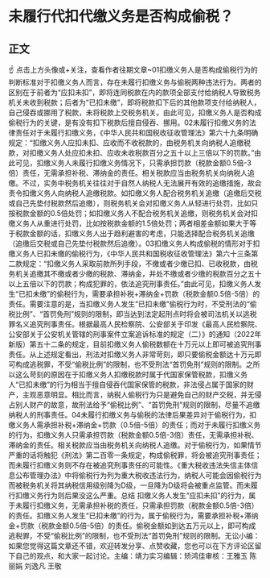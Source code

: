 # 未履行代扣代缴义务是否构成偷税？
## 正文
☝ 点击上方头像或+关注，查看作者往期文章~01扣缴义务人是否构成偷税行为的判断标准对于扣缴义务人而言，存在未履行扣缴义务与偷税两种违法行为。两者的区别在于前者为“应扣未扣”，即将连同税款在内的款项全部支付给纳税人导致税务机关未收到税款；后者为“已扣未缴”，即将税款扣下后的其他款项支付给纳税人，自己侵吞或挪用了税款，未将税款上交税务机关。由此可见，扣缴义务人是否构成偷税行为的关键，是有没有扣下税款后擅自侵吞、挪用。02未履行扣缴义务的法律责任对于未履行扣缴义务，《中华人民共和国税收征收管理法》第六十九条明确规定：“扣缴义务人应扣未扣、应收而不收税款的，由税务机关向纳税人追缴税款，对扣缴义务人处应扣未扣、应收未收税款百分之五十以上三倍以下的罚款。”由此可见，扣缴义务人未履行扣缴义务情况下，只需承担罚款（税款金额0.5倍-3倍）责任，无需承担补税、滞纳金的责任。相关税款应当由税务机关向纳税人追缴。不过，实务中税务机关往往对于自然人纳税人无法展开有效的追缴措施，故会责令扣缴义务人向纳税人追缴税款。如扣缴义务人配合税务机关追缴（追缴后交税或自己先垫付税款然后追缴），则税务机关会对扣缴义务人从轻进行处罚，比如只按税款金额的0.5倍处罚；如扣缴义务人不配合税务机关追缴，则税务机关会对扣缴义务人从重进行处罚，比如按税款金额的1.5倍处罚；两者相差金额如果大于等于税款金额的话，扣缴义务人出于趋利避害的考虑，只能选择配合税务机关追缴（追缴后交税或自己先垫付税款然后追缴）。03扣缴义务人构成偷税的情形对于扣缴义务人已扣未缴的偷税行为，《中华人民共和国税收征收管理法》第六十三条第二款规定：“扣缴义务人采取前款所列手段，不缴或者少缴已扣、已收税款，由税务机关追缴其不缴或者少缴的税款、滞纳金，并处不缴或者少缴的税款百分之五十以上五倍以下的罚款；构成犯罪的，依法追究刑事责任。”由此可见，扣缴义务人发生“已扣未缴”的偷税行为，需要承担补税+滞纳金+罚款（税款金额0.5倍-5倍）的责任。需要注意的是，当扣缴义务人发生“已扣未缴”偷税行为时，不受刑法的“偷税比例”、“首罚免刑”规则的限制，即当达到法定起刑点时将会被司法机关以逃税罪名义追究刑事责任。根据最高人民检察院、公安部关于印发《最高人民检察院、公安部关于公安机关管辖的刑事案件立案追诉标准的规定（二）》的通知（2022年新版）第五十二条的规定，目前扣缴义务人偷税数额在十万元以上即可被追究刑事责任。从上述规定看出，刑法对扣缴义务人非常苛刻，即只要偷税金额达十万元即可构成逃税罪，不受“偷税比例”的限制，也不受刑法“首罚免刑”规则的限制。之所以这么苛刻的原因在于扣缴义务人扣缴税款时属于代国家保管税款，扣缴义务人“已扣未缴”的行为相当于擅自侵吞代国家保管的税款，非法侵占属于国家的财产，主观恶意明显。相比而言，纳税人偷税行为只是避免自己的财产交税，并无侵占别人财产的故意，故刑法给予“偷税比例”、“首罚免刑”规则的限制，尽量不追缴纳税人的刑事责任。04未履行扣缴义务与偷税的法律后果差异对于偷税行为，扣缴义务人需承担补税+滞纳金+罚款（0.5倍-5倍）的责任；而对于未履行扣缴义务的行为，扣缴义务人只需承担罚款（税款金额0.5倍-3倍）责任，无需承担补税、滞纳金的责任。相关税款应当由税务机关向纳税人追缴。对于偷税行为，如果情节严重的话将触犯《刑法》第二百零一条规定，构成偷税罪，将会被追究刑事责任；而未履行扣缴义务则不存在被追究刑事责任的可能性。《重大税收违法失信主体信息公布管理办法》中将偷税行为列为重大税收违法行为，纳税人可能会因偷税行为而被税务机关将其纳税信用级别降为D级，一旦降为D级将会被重点监管。而未履行扣缴义务行为则后果没这么严重。总结 扣缴义务人发生“应扣未扣”的行为，属于未履行扣缴义务，无需承担补税的责任，只需承担罚款（税款金额0.5倍-3倍）的责任。扣缴义务人发生“已扣未缴”的行为，属于偷税行为，需要承担补税+滞纳金+罚款（税款金额0.5倍-5倍）的责任。偷税金额如到达五万元以上，即可构成逃税罪，不受“偷税比例”的限制，也不受刑法“首罚免刑”规则的限制。无讼小编：如果您觉得这篇文章还不错，欢迎转发分享、点赞收藏，您也可以在下方评论区留下自己的观点，和大家一起讨论。主编：靖力实习编辑：矫鸿佳审核：王雅玉 陈丽娟 刘逸凡 王敬
